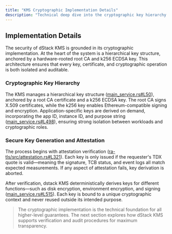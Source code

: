 ```yaml
---
title: "KMS Cryptographic Implementation Details"
description: "Technical deep dive into the cryptographic key hierarchy and secure key generation in dStack KMS."
---
```


## Implementation Details

The security of dStack KMS is grounded in its cryptographic implementation. At the heart of the system is a hierarchical key structure, anchored by a hardware-rooted root CA and k256 ECDSA key. This architecture ensures that every key, certificate, and cryptographic operation is both isolated and auditable.

### Cryptographic Key Hierarchy

The KMS manages a hierarchical key structure ([main\_service.rs#L50](https://github.com/Dstack-TEE/dstack/blob/45ebd05a25ad4ffacce3b8f003e4f5a8b609b2e2/kms/src/main_service.rs#L50)), anchored by a root CA certificate and a k256 ECDSA key. The root CA signs X.509 certificates, while the k256 key enables Ethereum-compatible signing and encryption. Application-specific keys are derived on demand, incorporating the app ID, instance ID, and purpose string ([main\_service.rs#L498](https://github.com/Dstack-TEE/dstack/blob/45ebd05a25ad4ffacce3b8f003e4f5a8b609b2e2/kms/src/main_service.rs#L498)), ensuring strong isolation between workloads and cryptographic roles.

### Secure Key Generation and Attestation

The process begins with attestation verification ([ra-tls/src/attestation.rs#L321](https://github.com/Dstack-TEE/dstack/blob/45ebd05a25ad4ffacce3b8f003e4f5a8b609b2e2/ra-tls/src/attestation.rs#L321)). Each key is only issued if the requester's TDX quote is valid—meaning the signature, TCB status, and event logs all match expected measurements. If any aspect of attestation fails, key derivation is aborted.

After verification, dstack KMS deterministically derives keys for different functions—such as disk encryption, environment encryption, and signing ([main\_service.rs#L515](https://github.com/Dstack-TEE/dstack/blob/45ebd05a25ad4ffacce3b8f003e4f5a8b609b2e2/kms/src/main_service.rs#L515)). Each key is bound to a unique cryptographic context and never reused outside its intended purpose.

> The cryptographic implementation is the technical foundation for all higher-level guarantees. The next section explores how dStack KMS supports verification and audit procedures for maximum transparency.

